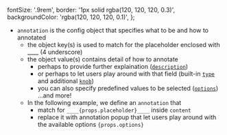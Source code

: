   fontSize: '.9rem',
  border: '1px solid rgba(120, 120, 120, 0.3)',
  backgroundColor: 'rgba(120, 120, 120, 0.1)',
};

- `annotation` is the config object that specifies what to be and how to annotated
  - the object key(s) is used to match for the placeholder enclosed with \_\_\_\_ (4 underscore)
  - the object value(s) contains detail of how to annotate
    - perhaps to provide further explaination ([`description`](#))
    - or perhaps to let users play around with that field (built-in [`type`](#) and additional [`knob`](#))
    - you can also specify predefined values to be selected ([`options`](#)) ...and more!
  - In the following example, we define an `annotation` that
    - match for <code style={style}>\_\_\_\_{props.placeholder}\_\_\_\_</code> inside `content`
    - replace it with annotation popup that let users play around with the available options <code style={style}>{props.options}</code>
